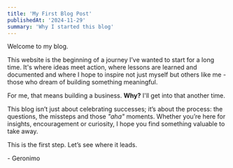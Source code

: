 ```yaml
---
title: 'My First Blog Post' 
publishedAt: '2024-11-29'
summary: 'Why I started this blog'
---
```


Welcome to my blog.  

This website is the beginning of a journey I’ve wanted to start for a long time. It's where ideas meet action, where lessons are learned and documented and where I hope to inspire not just myself but others like me - those who dream of building something meaningful.  

For me, that means building a business. **Why?** I'll get into that another time.

This blog isn’t just about celebrating successes; it’s about the process: the questions, the missteps and those _"aha"_ moments. Whether you’re here for insights, encouragement or curiosity, I hope you find something valuable to take away.  

This is the first step. Let’s see where it leads.  

\- Geronimo